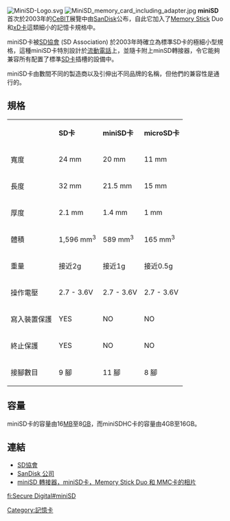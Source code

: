 {{Multiple issues|
{{update|time=2016-05-25T14:06:37+00:00}}
{{Copyedit|time=2020-01-29T02:38:37+00:00}}
{{Unreferenced|time=2020-01-29T02:38:37+00:00}}
}}
{{noteTA
|T=miniSD
|G1=IT
}}
{{lowercase}}
[[File:MiniSD-Logo.svg|thumb]]
[[File:MiniSD_memory_card_including_adapter.jpg|thumb]]
'''miniSD''' 首次於2003年的[[CeBIT|CeBIT]]展覽中由[[SanDisk|SanDisk]]公布，自此它加入了[[Memory_Stick|Memory Stick]] Duo和[[xD卡|xD卡]]這類細小的記憶卡規格中。

miniSD卡被[[SD協會|SD協會]] (SD Association) 於2003年時確立為標準SD卡的極細小型規格，這種miniSD卡特別設計於[[流動電話|流動電話]]上，並隨卡附上minSD轉接器，令它能夠兼容所有配置了標準[[SD卡|SD卡]]插槽的設備中。

miniSD卡由數間不同的製造商以及引伸出不同品牌的名稱，但他們的兼容性是通行的。

== 規格 ==
{| class="wikitable"
|  
| '''SD卡'''
| '''miniSD卡'''
| '''microSD卡'''
|-
| 寬度
| 24 mm
| 20 mm
| 11 mm
|-
| 長度
| 32 mm
| 21.5 mm
| 15 mm
|-
| 厚度
| 2.1 mm
| 1.4 mm
| 1 mm
|-
| 體積
| 1,596 mm<sup>3</sup>
| 589 mm<sup>3</sup>
| 165 mm<sup>3</sup>
|-
| 重量
| 接近2g
| 接近1g
| 接近0.5g
|-
| 操作電壓
| 2.7 - 3.6V
| 2.7 - 3.6V
| 2.7 - 3.6V
|-
| 寫入裝置保護
| YES
| NO
| NO
|-
| 終止保護
| YES
| NO
| NO
|-
| 接腳數目
| 9 腳
| 11 腳
| 8 腳
|}

== 容量 ==
miniSD卡的容量由16[[百萬位元組|MB]]至8[[GB|GB]]，而miniSDHC卡的容量由4GB至16GB。

== 連結 ==
* [http://www.sdcard.org SD協會] {{Wayback|url=http://www.sdcard.org/ |date=20110817120743 }} 
* [http://www.sandisk.com/ SanDisk 公司] {{Wayback|url=http://www.sandisk.com/ |date=20070701112626 }}
* [http://img493.imageshack.us/img493/4533/cimg4308custom3kh.jpg miniSD 轉接器，miniSD卡，Memory Stick Duo 和 MMC卡的相片] {{Wayback|url=http://img493.imageshack.us/img493/4533/cimg4308custom3kh.jpg |date=20090901201213 }}

{{記憶卡}}

[[Category:記憶卡|Category:記憶卡]]


[[fi:Secure_Digital#miniSD|fi:Secure Digital#miniSD]]
